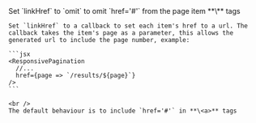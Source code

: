 
<Fragment>
  <PropDef name='linkHref' type="'hash' | 'omit' | (page: number) => string" defaultValue='undefined'>
    Set `linkHref` to `omit` to omit `href='#'` from the page item **\<a>** tags

    Set `linkHref` to a callback to set each item's href to a url. The callback takes the item's page as a parameter, this allows the generated url to include the page number, example:

    ```jsx
    <ResponsivePagination
      //...
      href={page => `/results/${page}`}
    />
    ```

    <br />
    The default behaviour is to include `href='#'` in **\<a>** tags

  </PropDef>
</Fragment>
